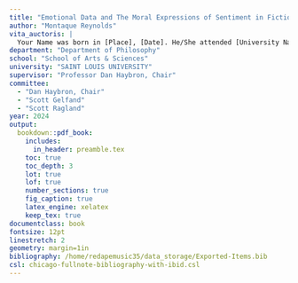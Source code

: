 ```yaml
---
title: "Emotional Data and The Moral Expressions of Sentiment in Fiction"
author: "Montaque Reynolds"
vita_auctoris: |
  Your Name was born in [Place], [Date]. He/She attended [University Name] and received a B.S. in [Field] in [Year]. He/She then pursued graduate studies at [University Name], earning an M.S. in [Field] in [Year]. During his/her doctoral studies at [University Name], he/she [brief description of research or notable achievements]. He/She has published [number] papers in [field] journals and presented his/her work at [number] international conferences. Upon completion of his/her Ph.D., he/she plans to [future plans or career goals].
department: "Department of Philosophy"
school: "School of Arts & Sciences"
university: "SAINT LOUIS UNIVERSITY"
supervisor: "Professor Dan Haybron, Chair"
committee:
  - "Dan Haybron, Chair"
  - "Scott Gelfand"
  - "Scott Ragland"
year: 2024
output:
  bookdown::pdf_book:
    includes:
      in_header: preamble.tex
    toc: true
    toc_depth: 3
    lot: true
    lof: true
    number_sections: true
    fig_caption: true
    latex_engine: xelatex
    keep_tex: true
documentclass: book
fontsize: 12pt
linestretch: 2
geometry: margin=1in
bibliography: /home/redapemusic35/data_storage/Exported-Items.bib
csl: chicago-fullnote-bibliography-with-ibid.csl
---
```


\begin{titlepage}
\centering
\vspace*{1cm}

{\Large\bfseries\MakeUppercase{$title$}\par}

\vspace{2cm}

{\large by\par}
\vspace{1cm}

{\large $author$\par}

\vspace{1cm}

{\large A Dissertation Presented to the Graduate Faculty of\par}
{\large Saint Louis University in Partial Fulfillment\par}
{\large of the Requirements for the Degree of\par}
{\large Doctor of Philosophy\par}

\vfill

{\large $year$\par}

\end{titlepage}

\newpage


